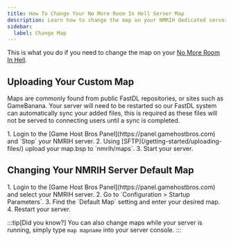 ```yaml
---
title: How To Change Your No More Room In Hell Server Map
description: Learn how to change the map on your NMRIH dedicated server.
sidebar:
  label: Change Map
---
```


This is what you do if you need to change the map on your [No More Room In Hell](https://www.gamehostbros.com/no-more-room-in-hell-server-hosting/).

## Uploading Your Custom Map

Maps are commonly found from public FastDL repositories, or sites such as GameBanana. Your server will need to be restarted so our FastDL system can automatically sync your added files, this is required as these files will not be served to connecting users until a sync is completed.

<Steps>
1. Login to the [Game Host Bros Panel](https://panel.gamehostbros.com) and `Stop` your NMRIH server.
2. Using [SFTP](/getting-started/uploading-files/) upload your map.bsp to `nmrih/maps`.
3. Start your server.
</Steps>

## Changing Your NMRIH Server Default Map

<Steps>
1. Login to the [Game Host Bros Panel](https://panel.gamehostbros.com) and select your NMRIH server.
2. Go to `Configuration > Startup Parameters`.
3. Find the `Default Map` setting and enter your desired map.
4. Restart your server.
</Steps>

:::tip[Did you know?]
You can also change maps while your server is running, simply type `map mapname` into your server console.
:::
